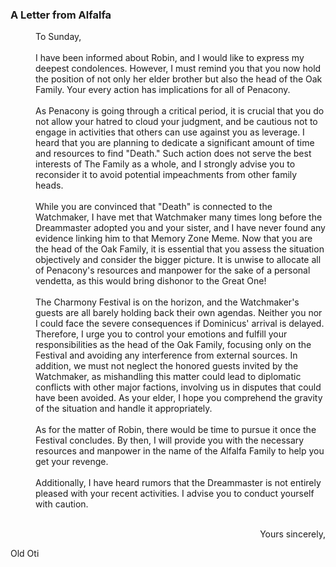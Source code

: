===A Letter from Alfalfa===
:To Sunday,
:<br />I have been informed about Robin, and I would like to express my deepest condolences. However, I must remind you that you now hold the position of not only her elder brother but also the head of the Oak Family. Your every action has implications for all of Penacony.
:<br />As Penacony is going through a critical period, it is crucial that you do not allow your hatred to cloud your judgment, and be cautious not to engage in activities that others can use against you as leverage. I heard that you are planning to dedicate a significant amount of time and resources to find "Death." Such action does not serve the best interests of The Family as a whole, and I strongly advise you to reconsider it to avoid potential impeachments from other family heads.
:<br />While you are convinced that "Death" is connected to the Watchmaker, I have met that Watchmaker many times long before the Dreammaster adopted you and your sister, and I have never found any evidence linking him to that Memory Zone Meme. Now that you are the head of the Oak Family, it is essential that you assess the situation objectively and consider the bigger picture. It is unwise to allocate all of Penacony's resources and manpower for the sake of a personal vendetta, as this would bring dishonor to the Great One!
:<br />The Charmony Festival is on the horizon, and the Watchmaker's guests are all barely holding back their own agendas. Neither you nor I could face the severe consequences if Dominicus' arrival is delayed. Therefore, I urge you to control your emotions and fulfill your responsibilities as the head of the Oak Family, focusing only on the Festival and avoiding any interference from external sources. In addition, we must not neglect the honored guests invited by the Watchmaker, as mishandling this matter could lead to diplomatic conflicts with other major factions, involving us in disputes that could have been avoided. As your elder, I hope you comprehend the gravity of the situation and handle it appropriately.
:<br />As for the matter of Robin, there would be time to pursue it once the Festival concludes. By then, I will provide you with the necessary resources and manpower in the name of the Alfalfa Family to help you get your revenge.
:<br />Additionally, I have heard rumors that the Dreammaster is not entirely pleased with your recent activities. I advise you to conduct yourself with caution.
:<br /><div align="right">Yours sincerely,
:
Old Oti</div>

